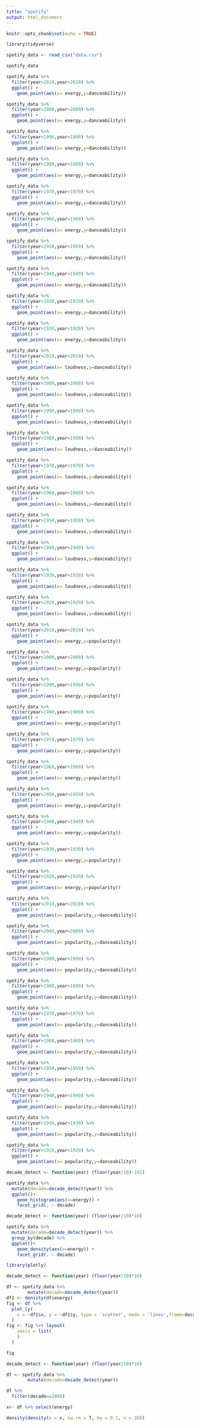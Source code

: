 ```yaml
---
title: "spotify"
output: html_document
---
```


```r
knitr::opts_chunk$set(echo = TRUE)
```

```r
library(tidyverse)

spotify_data <- read_csv("data.csv")
```

```r
spotify_data
```

```r
spotify_data %>% 
  filter(year>2010,year<2019) %>% 
  ggplot() +
    geom_point(aes(x= energy,y=danceability))
```

```r
spotify_data %>% 
  filter(year>2000,year<2009) %>% 
  ggplot() +
    geom_point(aes(x= energy,y=danceability))
```


```r
spotify_data %>% 
  filter(year>1990,year<1999) %>% 
  ggplot() +
    geom_point(aes(x= energy,y=danceability))
```

```r
spotify_data %>% 
  filter(year>1980,year<1989) %>% 
  ggplot() +
    geom_point(aes(x= energy,y=danceability))
```


```r
spotify_data %>% 
  filter(year>1970,year<1979) %>% 
  ggplot() +
    geom_point(aes(x= energy,y=danceability))
```


```r
spotify_data %>% 
  filter(year>1960,year<1969) %>% 
  ggplot() +
    geom_point(aes(x= energy,y=danceability))
```

```r
spotify_data %>% 
  filter(year>1950,year<1959) %>% 
  ggplot() +
    geom_point(aes(x= energy,y=danceability))
```


```r
spotify_data %>% 
  filter(year>1940,year<1949) %>% 
  ggplot() +
    geom_point(aes(x= energy,y=danceability))
```


```r
spotify_data %>% 
  filter(year>1930,year<1939) %>% 
  ggplot() +
    geom_point(aes(x= energy,y=danceability))
```


```r
spotify_data %>% 
  filter(year>1920,year<1929) %>% 
  ggplot() +
    geom_point(aes(x= energy,y=danceability))
```

```r
spotify_data %>% 
  filter(year>2010,year<2019) %>% 
  ggplot() +
    geom_point(aes(x= loudness,y=danceability))
```

```r
spotify_data %>% 
  filter(year>2000,year<2009) %>% 
  ggplot() +
    geom_point(aes(x= loudness,y=danceability))
```


```r
spotify_data %>% 
  filter(year>1990,year<1999) %>% 
  ggplot() +
    geom_point(aes(x= loudness,y=danceability))
```

```r
spotify_data %>% 
  filter(year>1980,year<1989) %>% 
  ggplot() +
    geom_point(aes(x= loudness,y=danceability))
```


```r
spotify_data %>% 
  filter(year>1970,year<1979) %>% 
  ggplot() +
    geom_point(aes(x= loudness,y=danceability))
```


```r
spotify_data %>% 
  filter(year>1960,year<1969) %>% 
  ggplot() +
    geom_point(aes(x= loudness,y=danceability))
```

```r
spotify_data %>% 
  filter(year>1950,year<1959) %>% 
  ggplot() +
    geom_point(aes(x= loudness,y=danceability))
```


```r
spotify_data %>% 
  filter(year>1940,year<1949) %>% 
  ggplot() +
    geom_point(aes(x= loudness,y=danceability))
```


```r
spotify_data %>% 
  filter(year>1930,year<1939) %>% 
  ggplot() +
    geom_point(aes(x= loudness,y=danceability))
```


```r
spotify_data %>% 
  filter(year>1920,year<1929) %>% 
  ggplot() +
    geom_point(aes(x= loudness,y=danceability))
```

```r
spotify_data %>% 
  filter(year>2010,year<2019) %>% 
  ggplot() +
    geom_point(aes(x= energy,y=popularity))
```

```r
spotify_data %>% 
  filter(year>2000,year<2009) %>% 
  ggplot() +
    geom_point(aes(x= energy,y=popularity))
```


```r
spotify_data %>% 
  filter(year>1990,year<1999) %>% 
  ggplot() +
    geom_point(aes(x= energy,y=popularity))
```

```r
spotify_data %>% 
  filter(year>1980,year<1989) %>% 
  ggplot() +
    geom_point(aes(x= energy,y=popularity))
```


```r
spotify_data %>% 
  filter(year>1970,year<1979) %>% 
  ggplot() +
    geom_point(aes(x= energy,y=popularity))
```


```r
spotify_data %>% 
  filter(year>1960,year<1969) %>% 
  ggplot() +
    geom_point(aes(x= energy,y=popularity))
```

```r
spotify_data %>% 
  filter(year>1950,year<1959) %>% 
  ggplot() +
    geom_point(aes(x= energy,y=popularity))
```


```r
spotify_data %>% 
  filter(year>1940,year<1949) %>% 
  ggplot() +
    geom_point(aes(x= energy,y=popularity))
```


```r
spotify_data %>% 
  filter(year>1930,year<1939) %>% 
  ggplot() +
    geom_point(aes(x= energy,y=popularity))
```


```r
spotify_data %>% 
  filter(year>1920,year<1929) %>% 
  ggplot() +
    geom_point(aes(x= energy,y=popularity))
```

```r
spotify_data %>% 
  filter(year>2010,year<2019) %>% 
  ggplot() +
    geom_point(aes(x= popularity,y=danceability))
```

```r
spotify_data %>% 
  filter(year>2000,year<2009) %>% 
  ggplot() +
    geom_point(aes(x= popularity,y=danceability))
```


```r
spotify_data %>% 
  filter(year>1990,year<1999) %>% 
  ggplot() +
    geom_point(aes(x= popularity,y=danceability))
```

```r
spotify_data %>% 
  filter(year>1980,year<1989) %>% 
  ggplot() +
    geom_point(aes(x= popularity,y=danceability))
```


```r
spotify_data %>% 
  filter(year>1970,year<1979) %>% 
  ggplot() +
    geom_point(aes(x= popularity,y=danceability))
```


```r
spotify_data %>% 
  filter(year>1960,year<1969) %>% 
  ggplot() +
    geom_point(aes(x= popularity,y=danceability))
```

```r
spotify_data %>% 
  filter(year>1950,year<1959) %>% 
  ggplot() +
    geom_point(aes(x= popularity,y=danceability))
```


```r
spotify_data %>% 
  filter(year>1940,year<1949) %>% 
  ggplot() +
    geom_point(aes(x= popularity,y=danceability))
```


```r
spotify_data %>% 
  filter(year>1930,year<1939) %>% 
  ggplot() +
    geom_point(aes(x= popularity,y=danceability))
```


```r
spotify_data %>% 
  filter(year>1920,year<1929) %>% 
  ggplot() +
    geom_point(aes(x= popularity,y=danceability))
```

```r

decade_detect <- function(year) (floor(year/10)-191)

spotify_data %>% 
  mutate(decade=decade_detect(year)) %>% 
  ggplot()+
    geom_histogram(aes(x=energy)) +
    facet_grid(. ~ decade)
```

```r

decade_detect <- function(year) (floor(year/10)*10)

spotify_data %>% 
  mutate(decade=decade_detect(year)) %>% 
  group_by(decade) %>% 
  ggplot()+
    geom_density(aes(x=energy)) +
    facet_grid(. ~ decade)
```

```r
library(plotly)
```


```r

decade_detect <- function(year) (floor(year/10)*10)

df <- spotify_data %>% 
        mutate(decade=decade_detect(year))
df1 <- density(df$energy)
fig <- df %>%
  plot_ly(
    x = ~df1$x, y = ~df1$y, type = 'scatter', mode = 'lines',frame=decade
  )
fig <- fig %>% layout(
    xaxis = list(
    )
  )

fig

```

```r

decade_detect <- function(year) (floor(year/10)*10)

df <- spotify_data %>% 
        mutate(decade=decade_detect(year))

df %>% 
  filter(decade==2000)

x<- df %>% select(energy)

density(density(x = x, na.rm = T, bw = 0.1, n = 20))

```


